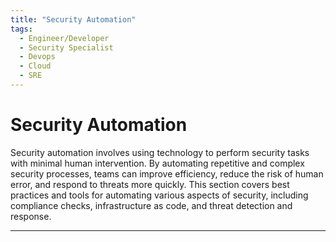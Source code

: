 ```yaml
---
title: "Security Automation"
tags:
  - Engineer/Developer
  - Security Specialist
  - Devops
  - Cloud
  - SRE
---
```



<TagProvider>
<TagFilter />

# Security Automation

<TagList tags={frontmatter.tags} />
<AttributionList contributors={frontmatter.contributors} />

Security automation involves using technology to perform security tasks with minimal human intervention. By automating
repetitive and complex security processes, teams can improve efficiency, reduce the risk of human error, and respond to
threats more quickly. This section covers best practices and tools for automating various aspects of security, including
compliance checks, infrastructure as code, and threat detection and response.

---

</TagProvider>
<ContributeFooter />
